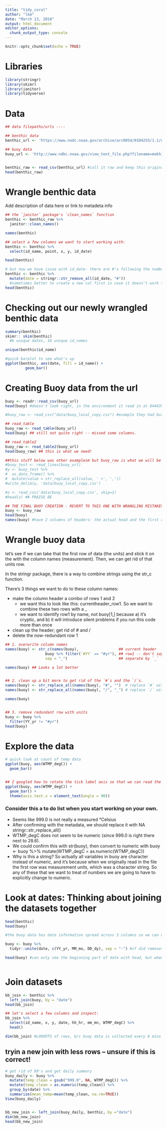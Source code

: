```yaml
---
title: "tidy_coral"
author: "lkm"
date: "March 13, 2018"
output: html_document
editor_options: 
  chunk_output_type: console
---
```


```r
knitr::opts_chunk$set(echo = TRUE)
```

# Libraries
```r
library(stringr)
library(skimr)
library(janitor)
library(tidyverse)
```

# Data
```r
## data filepaths/urls ----

## benthic data
benthic_url <- 'https://www.nodc.noaa.gov/archive/arc0054/0104255/1.1/data/0-data/cd08/100308OaAla03m.CSV'

## buoy data
buoy_url <- 'http://www.ndbc.noaa.gov/view_text_file.php?filename=mokh1h2010.txt.gz&dir=data/historical/stdmet/'


benthic_raw <- read_csv(benthic_url) #call it raw and keep this original dataset
head(benthic_raw) 
```

# Wrangle benthic data
Add description of data here or link to metadeta info

```r
## the `janitor` package's `clean_names` function
benthic <- benthic_raw %>%
  janitor::clean_names()

names(benthic)

## select a few columns we want to start working with:
benthic <- benthic %>%
  select(id_name, point, x, y, id_date)

head(benthic)

# but now we have issue with id_date- there are #'s following the numbers so let's clean that up
benthic <- benthic %>%
  mutate(date = stringr::str_remove_all(id_date, "#"))
  #sometimes better to create a new col first in case it doesn't work the way you want it to, and then when finally get the col you want, NULL the other one out
head(benthic)


```

# Checking out our newly wrangled benthic data
```r

summary(benthic)
skimr:: skim(benthic)
  #6 unique dates, 16 unique id_names

unique(benthic$id_name)

#quick barplot to see what's up
ggplot(benthic, aes(date, fill = id_name)) +
         geom_bar()
```

# Creating Buoy data from the url
```r

buoy <- readr::read_csv(buoy_url)
head(buoy) #doesn't look right, in the environment it read in at 844435 obs of 1 variable (aka in one col)

#buoy_raw <- read_csv("data/buoy_local_copy.csv") #example they had but I don't have a local copy of it

## read_table
buoy_raw <- read_table(buoy_url)
head(buoy) ## still not quite right -- missed some columns. 

## read_table2
buoy_raw <- read_table2(buoy_url)
head(buoy_raw) ## this is what we need!

##this stuff below was other examplesm but buoy_raw is what we will be using
#buoy_test <- read_lines(buoy_url)
#y <- buoy_test %>%
#  as_data_frame() %>%
#  mutate(value = str_replace_all(value, ' +', ',')) 
#write_delim(y, 'data/buoy_local_copy.csv')

#z <- read_csv('data/buoy_local_copy.csv', skip=1)
#head(z) ## PRAISE BE

## THE FINAL BUOY CREATION - REVERT TO THIS ONE WITH WRANGLING MISTAKES
buoy <- buoy_raw
head(buoy)
names(buoy) #have 2 columns of headers: the actual head and the first row
```

# Wrangle buoy data
let’s see if we can take that the first row of data (the units) and stick it on the with the column names (measurement). Then, we can get rid of that units row.

In the stringr package, there is a way to combine strings using the str_c function.

There’s 3 things we want to do to these column names:

* make the column header a combo of rows 1 and 2
    + we want this to look like this: currentheader_row1. So we want to combine these two rows with a _  
    + we want to identify row1 by name, not buoy[1,] because a) it’s cryptic, and b) it will introduce silent problems if you run this code more than once  
* clean up the header; get rid of # and /  
* delete the now-redundant row 1  

```r

## 1. overwrite column names
names(buoy) <- str_c(names(buoy),                  ## current header
                  buoy %>% filter(`#YY` == "#yr"), ## row1 -- don't say buoy[1,] 
                  sep = "_")                       ## separate by `_`

names(buoy) ## Looks a lot better


## 2. clean up a bit more to get rid of the `#`s and the `/`s. 
names(buoy) <- str_replace_all(names(buoy), "#", "")  # replace `#` with nothing 
names(buoy) <- str_replace_all(names(buoy), "/", "_") # replace `/` with `_`

names(buoy)


## 3. remove redundant row with units
buoy <- buoy %>%
  filter(YY_yr != "#yr")
head(buoy)
```


# Explore the data
```r

# quick look at count of temp data
ggplot(buoy, aes(WTMP_degC)) +
  geom_bar()


## I googled how to rotate the tick label axis so that we can read the labels:
ggplot(buoy, aes(WTMP_degC)) +
  geom_bar() +
  theme(axis.text.x = element_text(angle = 90))
```

### Consider this a to do list when you start working on your own.  
* Seems like 999.0 is not really a measured °Celsius  
* After confirming with the metadata, we should replace it with NA stringr::str_replace_all()  
* WTMP_degC does not seem to be numeric (since 999.0 is right there next to 28.6).  
* We could confirm this with str(buoy), then convert to numeric with  buoy <- buoy %>% mutate(WTMP_degC = as.numeric(WTMP_degC))  
* Why is this a string? So actually all variables in buoy are character instead of numeric, and it’s because when we originally read in the file the first row was measurement units, which was a character string. So any of these that we want to treat of numbers we are going to have to explicitly change to numeric.

# Look at dates: Thinking about joining the datasets together
```r

head(benthic)
head(buoy)

#the buoy data has date information spread across 3 columns so we can use tidy: unite to re-organize it

buoy <- buoy %>%
  tidyr::unite(date, c(YY_yr, MM_mo, DD_dy), sep = "-") #if did remove= FALSE would make a new col instead of replacing existing col

head(buoy) #can only see the beginning part of date with head, but when View(buoy) it looks good



```

# Join datasets
```r

bb_join <- benthic %>%
  left_join(buoy, by = "date")
head(bb_join)

## let's select a few columns and inspect:
bb_join %>%
  select(id_name, x, y, date, hh_hr, mm_mn, WTMP_degC) %>%
  head()

dim(bb_join) #LOOOOTS of rows, b/c buoy data is collected every 6 mins


```

## tryin a new join with less rows -- unsure if this is correct!
```r
# get rid of 99's and get daily summary
buoy_daily <- buoy %>%
  mutate(temp_clean = gsub("999.0", NA, WTMP_degC)) %>%
  mutate(temp_clean = as.numeric(temp_clean)) %>%
  group_by(date) %>%
  summarize(mean_temp=mean(temp_clean, na.rm=TRUE))
View(buoy_daily)


bb_new_join <- left_join(buoy_daily, benthic, by ="date")
dim(bb_new_join)
head(bb_new_join)
```

